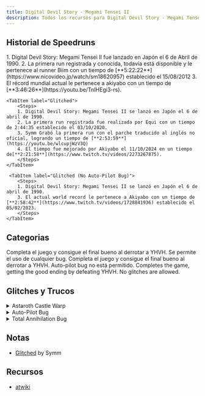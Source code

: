 ```yaml
---
title: Digital Devil Story - Megami Tensei II
description: Todos los recursos para Digital Devil Story - Megami Tensei II
---
```



<DocsHero 
    content="Digital Devil Story: Megami Tensei II es la segunda entrega de la serie Digital Devil Story: Megami Tensei de Atlus. Esta entrega mejoró la mecánica del primer juego, añadiendo características como el piloto automático y un mundo exterior para navegar."
    srcUrl={cover}
    alt="Digital Devil Story - Megami Tensei II Cover"
/>

<LinkCard title="Leaderboards" href="https://www.speedrun.com/mt2" description="Ver todas las runs en Speedrun.com"/>

## Historial de Speedruns
<Tabs>
    <TabItem label="Glitchless">
        <Steps>
        1. Digital Devil Story: Megami Tensei II fue lanzado en Japón el 6 de Abril de 1990.
        2. La primera run registrada y conocida, todavía está disponible y le pertenece al runner Biim con un tiempo de [**5:22:22**](https://www.nicovideo.jp/watch/sm18620957) establecido el 15/08/2012
        3. El récord mundial actual le pertenece a akiyabo con un tiempo de [**3:46:26**](https://youtu.be/TnIHEgi3-rs).
       </Steps>
    </TabItem>

    <TabItem label="Glitched">
        <Steps>
        1. Digital Devil Story: Megami Tensei II se lanzó en Japón el 6 de abril de 1990.
        2. La primera run registrada fue realizada por Equi con un tiempo de 2:44:35 establecido el 03/10/2020.
        3. Symm Grabó la primera run con el parche traducido al inglés no oficial, logrando un tiempo de [**2:53:59**](https://youtu.be/wlcupjWzV3Q)
        4. El tiempo fue mejorado por Akiyabo el 11/10/2024 en un tiempo de[**2:21:58**](https://www.twitch.tv/videos/2273267875).
        </Steps>
    </TabItem>

     <TabItem label="Glitched (No Auto-Pilot Bug)">
        <Steps>
        1. Digital Devil Story: Megami Tensei II se lanzó en Japón el 6 de abril de 1990.
        3. El actual world record le pertenece a Akiyabo con un tiempo de [**2:58:42**](https://www.twitch.tv/videos/1728841936) establecido el 05/02/2023.
        </Steps>
    </TabItem>
</Tabs>


## Categorias
<CardGrid>
    <Card title="Glitched">Completa el juego y consigue el final bueno al derrotar a YHVH. Se permite el uso de cualquier bug.</Card>
    <Card title="Glitched (No Auto-pilot bug)">Completa el juego y consigue el final bueno al derrotar a YHVH. Auto-pilot bug no está permitido.</Card>
    <Card title="Glitchless">Completes the game, getting the good ending by defeating YHVH. No glitches are allowed.</Card>
</CardGrid>

## Glitches y Trucos
<details>
<summary>Astaroth Castle Warp</summary>
Si te encuentras con Balam en Shibuya con menos de 7 de Sabiduría, usas a Taestro y vuelves a hablar con la recepcionista, acabarás en el Castillo de Astaroth. Este error causa algunos problemas que deben solucionarse. Por ejemplo, debes completar el grupo tras matar a Astaroth y matar a la Heroína antes de salir del castillo.
</details>

<details>
<summary>Auto-Pilot Bug</summary>
Si configuras una ubicación con piloto automático y regresas a ella, puedes cancelarla antes de llegar a la ubicación inicial. Al cancelarla, podrás moverte con tranquilidad, pero sin encuentros en toda la mazmorra. Se reinicia al salir al mapa del mundo. [Video ejemplo.](https://x.com/SymmRTA/status/1683684048911097857)
</details>

<details>
<summary>Total Annihilation Bug</summary>
Aniquilación Total es el nombre de un error de corrupción de partidas guardadas que permite completar el juego en menos de 10 minutos. Actualmente no se usa ni se registra en SRC; puedes encontrar un ejemplo. [aquí](https://www.nicovideo.jp/watch/sm37779525).
</details>

## Notas
- [Glitched](https://docs.google.com/spreadsheets/d/1C3bxaREutq2GqSWsgaF9cZsWi5vet9eKzEDdF6MdttQ/edit#gid=16972868) by Symm

## Recursos
- [atwiki](http://dds.opatil.com/dds2/index.html)